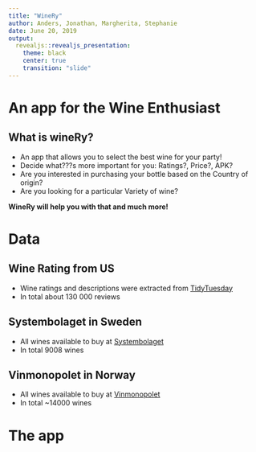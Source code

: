 ```yaml
---
title: "WineRy"
author: Anders, Jonathan, Margherita, Stephanie 
date: June 20, 2019
output: 
  revealjs::revealjs_presentation:
    theme: black
    center: true
    transition: "slide"
---
```


# An app for the Wine Enthusiast

## What is wineRy?

- An app that allows you to select the best wine for your party!
- Decide what???s more important for you: Ratings?, Price?, APK?
- Are you interested in purchasing your bottle based on the Country of origin?
- Are you looking for a particular Variety of wine?

**WineRy will help you with that and much more!**

# Data


## Wine Rating from US

- Wine ratings and descriptions were extracted from [TidyTuesday](https://github.com/rfordatascience/tidytuesday)
- In total about 130 000 reviews


## Systembolaget in Sweden

- All wines available to buy at [Systembolaget](https://www.systembolaget.se/api/)
- In total 9008 wines

## Vinmonopolet in Norway

- All wines available to buy at [Vinmonopolet](https://www.vinmonopolet.no/datadeling)
- In total ~14000 wines

# The app











